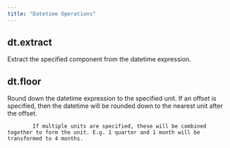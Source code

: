 ```yaml
---
title: "Datetime Operations"
---
```

## dt.extract
Extract the specified component from the datetime expression.

<Accordion title="Parameters">
    <ParamField body="unit" type="Literal['year', 'quarter', 'month', 'week_of_year', 'day', 'day_of_year', 'hour', 'minute', 'second', 'microsecond', 'millisecond']" required="true" >
</ParamField>
    </Accordion>

    
## dt.floor
Round down the datetime expression to the specified unit. If an offset is specified, then the datetime will be rounded down to the nearest unit after the offset.

            If multiple units are specified, these will be combined together to form the unit. E.g. 1 quarter and 1 month will be transformed to 4 months.

<Accordion title="Parameters">
    <ParamField body="years" type="int | IntegerValue | None" required="false" >
</ParamField>

<ParamField body="quarters" type="int | IntegerValue | None" required="false" >
</ParamField>

<ParamField body="months" type="int | IntegerValue | None" required="false" >
</ParamField>

<ParamField body="weeks" type="int | IntegerValue | None" required="false" >
</ParamField>

<ParamField body="days" type="int | IntegerValue | None" required="false" >
</ParamField>

<ParamField body="hours" type="int | IntegerValue | None" required="false" >
</ParamField>

<ParamField body="minutes" type="int | IntegerValue | None" required="false" >
</ParamField>

<ParamField body="seconds" type="int | IntegerValue | None" required="false" >
</ParamField>

<ParamField body="milliseconds" type="int | IntegerValue | None" required="false" >
</ParamField>

<ParamField body="offset" type="IntervalValue | None" required="false" >
</ParamField>
    </Accordion>

    
    
